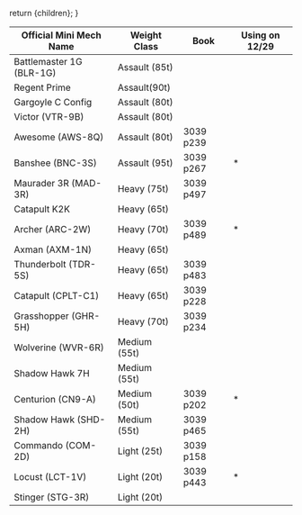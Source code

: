   return <Framework>{children}</Framework>;
}

| Official Mini Mech Name  | Weight Class  | Book      | Using on 12/29 |
| ------------------------ | ------------- | --------- | -------------- |
| Battlemaster 1G (BLR-1G) | Assault (85t) |
| Regent Prime             | Assault(90t)  |
| Gargoyle C Config        | Assault (80t) |
| Victor (VTR-9B)          | Assault (80t) |
| Awesome (AWS-8Q)         | Assault (80t) | 3039 p239 |
| Banshee (BNC-3S)         | Assault (95t) | 3039 p267 | \*             |
| Maurader 3R (MAD-3R)     | Heavy (75t)   | 3039 p497 |
| Catapult K2K             | Heavy (65t)   |
| Archer (ARC-2W)          | Heavy (70t)   | 3039 p489 | \*             |
| Axman (AXM-1N)           | Heavy (65t)   |
| Thunderbolt (TDR-5S)     | Heavy (65t)   | 3039 p483 |
| Catapult (CPLT-C1)       | Heavy (65t)   | 3039 p228 |
| Grasshopper (GHR-5H)     | Heavy (70t)   | 3039 p234 |
| Wolverine (WVR-6R)       | Medium (55t)  |
| Shadow Hawk 7H           | Medium (55t)  |
| Centurion (CN9-A)        | Medium (50t)  | 3039 p202 | \*             |
| Shadow Hawk (SHD-2H)     | Medium (55t)  | 3039 p465 |
| Commando (COM-2D)        | Light (25t)   | 3039 p158 |
| Locust (LCT-1V)          | Light (20t)   | 3039 p443 | \*             |
| Stinger (STG-3R)         | Light (20t)   |
